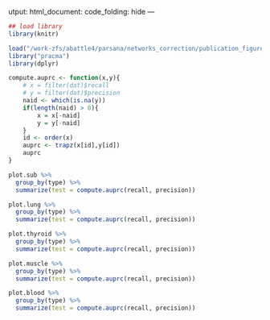 
utput:
  html_document:
    code_folding: hide
---
```r
## load library
library(knitr)

load("/work-zfs/abattle4/parsana/networks_correction/publication_figures/fig3/fig3.RData")
library("pracma")
library(dplyr)

compute.auprc <- function(x,y){
	# x = filter(dat)$recall
	# y = filter(dat)$precision
	naid <- which(is.na(y))
	if(length(naid) > 0){
		x = x[-naid]
		y = y[-naid]
	}
	id <- order(x)
	auprc <- trapz(x[id],y[id])
	auprc
}

plot.sub %>%
  group_by(type) %>%
  summarize(test = compute.auprc(recall, precision))

plot.lung %>%
  group_by(type) %>%
  summarize(test = compute.auprc(recall, precision))

plot.thyroid %>%
  group_by(type) %>%
  summarize(test = compute.auprc(recall, precision))

plot.muscle %>%
  group_by(type) %>%
  summarize(test = compute.auprc(recall, precision))

plot.blood %>%
  group_by(type) %>%
  summarize(test = compute.auprc(recall, precision))

```

